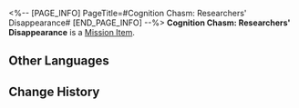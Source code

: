 <%-- [PAGE_INFO]
PageTitle=#Cognition Chasm: Researchers' Disappearance#
[END_PAGE_INFO] --%>
{{Item Infobox
|id          = 140321
|image       = Item Cognition Chasm- Researchers' Disappearance.png
|type        = Mission Item
|invCategory = Missions
|rarity      = 3
|effect      = 
|description = "Some researchers have been questioning the management and security of the space station ever since the invasion."<br />"Things had settled down a bit with the reconstruction efforts, but the researchers' disappearances has rattled them again."
}}
'''Cognition Chasm: Researchers' Disappearance''' is a [[Mission Item]].

==Other Languages==
{{Other Languages
|en   = Cognition Chasm: Researchers' Disappearance
|zhs  = 记忆盲点·科员失踪
|zht  = 記憶盲點•組員失蹤
|ja   = 記憶の盲点・行方不明になったスタッフ
|ko   = 기억의 맹점•연구원 실종
|es   = Laguna mental: Desaparición de los investigadores
|fr   = Bribes de souvenirs : Disparitions de chercheurs
|ru   = Бездна памяти: Исчезновение исследователей
|th   = จุดบอดความทรงจำ: การหายตัวไปของนักวิจัย
|vi   = Điểm Mù Ký Ức - Sự Mất Tích Của Nhà Nghiên Cứu
|de   = Erinnerungslücke: Die verschwundenen Forscher
|id   = Titik Buta Memori: Hilangnya Peneliti
|pt   = Abismo de Cognição: Desaparecimento dos Pesquisadores
}}

==Change History==
{{Change History|1.6}}